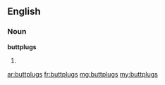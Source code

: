 ==English==

===Noun===
'''buttplugs'''

# {{plural of|buttplug}}

[[ar:buttplugs]]
[[fr:buttplugs]]
[[mg:buttplugs]]
[[my:buttplugs]]